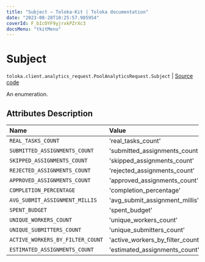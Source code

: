 ```yaml
---
title: "Subject — Toloka-Kit | Toloka documentation"
date: "2023-08-28T10:25:57.985954"
coverId: F_bIcOYF9yjrxkPZrXc3
docsMenu: "tkitMenu"
---
```


# Subject

`toloka.client.analytics_request.PoolAnalyticsRequest.Subject` | [Source code](https://github.com/Toloka/toloka-kit/blob/v1.2.1/src/client/analytics_request.py#L52)

An enumeration.

## Attributes Description

| Name | Value | Description |
| :------| :-----------| :----------| 
`REAL_TASKS_COUNT`|'real_tasks_count'|
`SUBMITTED_ASSIGNMENTS_COUNT`|'submitted_assignments_count'|
`SKIPPED_ASSIGNMENTS_COUNT`|'skipped_assignments_count'|
`REJECTED_ASSIGNMENTS_COUNT`|'rejected_assignments_count'|
`APPROVED_ASSIGNMENTS_COUNT`|'approved_assignments_count'|
`COMPLETION_PERCENTAGE`|'completion_percentage'|
`AVG_SUBMIT_ASSIGNMENT_MILLIS`|'avg_submit_assignment_millis'|
`SPENT_BUDGET`|'spent_budget'|
`UNIQUE_WORKERS_COUNT`|'unique_workers_count'|
`UNIQUE_SUBMITTERS_COUNT`|'unique_submitters_count'|
`ACTIVE_WORKERS_BY_FILTER_COUNT`|'active_workers_by_filter_count'|
`ESTIMATED_ASSIGNMENTS_COUNT`|'estimated_assignments_count'|